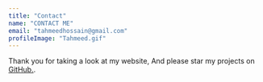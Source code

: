 ```yaml
---
title: "Contact"
name: "CONTACT ME"
email: "tahmeedhossain@gmail.com"
profileImage: "Tahmeed.gif"
---
```


Thank you for taking a look at my website, And please star my projects on <a href="https://github.com/tahmeedh" target="_blank" rel="nofollow noopener noreferrer" aria-label="External Link"><Underlining color={Theme.colors.tertiary} hoverColor={Theme.colors.secondary}>GitHub.</Underlining></a>.
